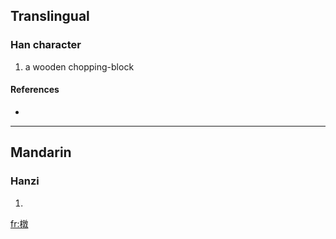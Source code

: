 ==Translingual==

===Han character===
{{Han char|rn=75|rad=木|as=12|sn=16|four=4894<sub>0</sub>|canj=木卜木大 (DYDK)}}

# a wooden chopping-block

====References====
* {{Han ref|kx=0553.170|dkj=15541|dj=0942.040|hdz=21294.110|uh=6A54|ud=27220|bh=E9D3|bd=59859}}

----

==Mandarin==

===Hanzi===
{{cmn-hanzi|pin=[[tuí]] ([[tui2]])|wg=t'ui<sup>2</sup>}}

# {{defn|Mandarin|sort=木12}}

[[fr:橔]]